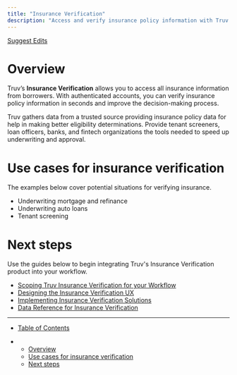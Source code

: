 ```yaml
---
title: "Insurance Verification"
description: "Access and verify insurance policy information with Truv Insurance Verification."
---
```


[Suggest Edits](/edit/insurance-verification)

# Overview

Truv’s **Insurance Verification** allows you to access all insurance information from borrowers. With authenticated accounts, you can verify insurance policy information in seconds and improve the decision-making process.

Truv gathers data from a trusted source providing insurance policy data for help in making better eligibility determinations. Provide tenant screeners, loan officers, banks, and fintech organizations the tools needed to speed up underwriting and approval.

# Use cases for insurance verification

The examples below cover potential situations for verifying insurance.

* Underwriting mortgage and refinance
* Underwriting auto loans
* Tenant screening

# Next steps

Use the guides below to begin integrating Truv's Insurance Verification product into your workflow.

* [Scoping Truv Insurance Verification for your Workflow](/docs/embedding-truv-insurance-verification-in-your-workflow)
* [Designing the Insurance Verification UX](/docs/ux-design-insurance-verification)
* [Implementing Insurance Verification Solutions](/docs/implementation-insurance-verification)
* [Data Reference for Insurance Verification](/docs/data-scoping-insurance-verification)

***

* [Table of Contents](#)

* * [Overview](#overview)
  * [Use cases for insurance verification](#use-cases-for-insurance-verification)
  * [Next steps](#next-steps)
